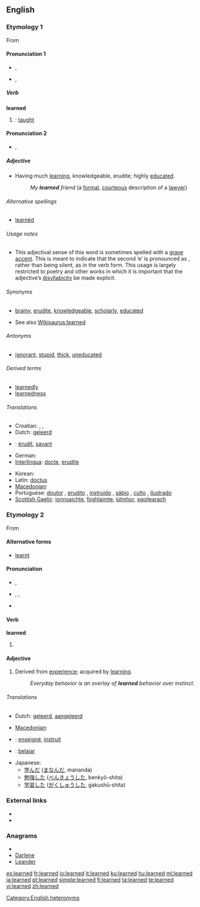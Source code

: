 ==English==
{{rfc}}

{{rank|instead|giving|presence|657|learned|minutes|appear|thoughts}}

===Etymology 1===
From {{etyl|ang|en}} {{term|læran||lang=ang|to teach}}

====Pronunciation 1====
* {{a|RP}} {{IPA|/lɜːnd/}}, {{SAMPA|/l3:nd/}}
* {{a|GenAm}} {{IPA|/lɝ:nd/}}, {{SAMPA|/l3`:nd/}}

=====Verb=====
'''learned'''

# {{past of|[[learn#Etymology 2|learn]]|nodot=1}}: [[taught]]

====Pronunciation 2====
* {{a|RP}} {{IPA|/ˈlɜːn.ɛd/}}, {{SAMPA|/"l3:n.Ed/}}

=====Adjective=====
{{en-adj}}

* Having much [[learning]], knowledgeable, erudite; highly [[educated]].
*: ''My '''learned''' friend'' (a [[formal]], [[courteous]] description of a [[lawyer]])

======Alternative spellings======
* [[learnèd]]

======Usage notes======
* This adjectival sense of this word is sometimes spelled with a [[grave accent]]. This is meant to indicate that the second ‘e’ is pronounced as {{IPAchar|/ɪ/}}, rather than being silent, as in the verb form. This usage is largely restricted to poetry and other works in which it is important that the adjective’s [[disyllabicity]] be made explicit.

======Synonyms======
* {{sense|having much knowledge}} [[brainy]], [[erudite]], [[knowledgeable]], [[scholarly]], [[educated]]
* See also [[Wikisaurus:learned]]

======Antonyms======
* {{sense|having little knowledge}} [[ignorant]], [[stupid]], [[thick]], [[uneducated]]

======Derived terms======
{{rel-top|terms derived from learned (having much knowledge)}}
* [[learnedly]]
* [[learnedness]]
{{rel-bottom}}

======Translations======
{{trans-top|Having much learning}}
* Croatian: {{t|hr|naučen}},  {{t|hr|učen}},  {{t|hr|načitan}}
* Dutch: [[geleerd]]
* {{ttbc|French}}: [[érudit]], [[savant]]
* German: {{t|de|gelehrt}}
* [[Interlingua]]: [[docte]], [[erudite#Interlingua|erudite]]
{{trans-mid}}
* Korean: {{t|ko|박식한|tr=baksikhan|sc=Hang}}
* Latin: [[doctus]]
* [[Macedonian]]: {{t|mk|учен|m|tr=účen}}
* Portuguese: [[doutor]] {{m}}, [[erudito]] {{m}}, [[instruído]] {{m}}, [[sábio]] {{m}}, [[culto]] {{m}}, [[ilustrado]] {{m}}
* [[Scottish Gaelic]]: [[ionnsaichte]], [[foghlaimte]], [[iùlmhor]], [[sgoilearach]]
{{trans-bottom}}

===Etymology 2===
From {{etyl|ang}} {{term|leornian||lang=ang|to acquire knowledge}}

====Alternative forms====
* [[learnt]] {{qualifier|UK only; seldom used in American English}}

====Pronunciation====
* {{a|RP}} {{IPA|/lɜːnd/}}, {{SAMPA|/l3:nd/}}
* {{a|US}} {{enPR|lûrnd}}, {{IPA|/lɝnd/}}, {{SAMPA|/l3`nd/}}
* {{audio|en-us-learned.ogg|Audio (US)}}

====Verb====
'''learned'''

# {{past of|[[learn#Etymology 1|learn]]}}

====Adjective====
{{en-adj}}

# Derived from [[experience]]; acquired by [[learn]]ing.
#: ''Everyday behavior is an overlay of '''learned''' behavior over instinct.''

======Translations======
{{trans-top|acquired by learning}}
* Dutch: [[geleerd]], [[aangeleerd]]
{{trans-mid}}
* [[Macedonian]]: {{t|mk|научен|m|tr=náučen}}
{{trans-bottom}}

{{checktrans-top}}
* {{ttbc|French}}: [[enseigné]], [[instruit]]
* {{ttbc|Indonesian}}: [[ajar|belajar]]
{{trans-mid}}
* Japanese:
** [[学んだ]] ([[まなんだ]], mananda)
** [[勉強]]した ([[べんきょう]]した, benkyō-shita)
** [[学習]]した ([[がくしゅう]]した, gakushū-shita)
{{trans-bottom}}

===External links===
* {{R:Webster 1913}}
* {{R:Century 1911}}

===Anagrams===
* {{alphagram|adeelnr}}
* [[Darlene#English|Darlene]]
* [[Leander#English|Leander]]

[[Category:English heteronyms]]

[[es:learned]]
[[fr:learned]]
[[io:learned]]
[[it:learned]]
[[ku:learned]]
[[hu:learned]]
[[ml:learned]]
[[ja:learned]]
[[pt:learned]]
[[simple:learned]]
[[fi:learned]]
[[ta:learned]]
[[te:learned]]
[[vi:learned]]
[[zh:learned]]